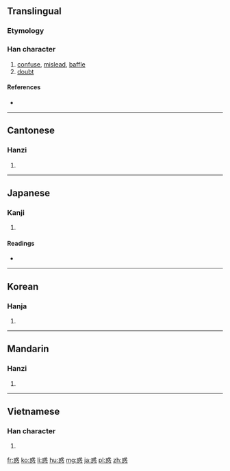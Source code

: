 {{also|感}}
==Translingual==
<!-- Admittedly a hack and proper stroke order preferred, but conveys the content -->
{{stroke order|[[Image:或-bw.png|360px]]
[[Image:心-bw.png|180px]]
}}

===Etymology===
{{Han compound|或|心|c1=p|c2=s|t2=heart|ls=psc}}

===Han character===
{{Han char|rn=61|rad=心|as=08|sn=12|four=5333<sub>0</sub>|canj=戈一心 (IMP)}}

# [[confuse]], [[mislead]], [[baffle]]
# [[doubt]]

====References====
* {{Han ref|kx=0390.340|dkj=10789|dj=0725.020|hdz=42309.090|uh=60D1|ud=24785|bh=B462|bd=46178}}

----

==Cantonese==

===Hanzi===
{{yue-hanzi|jyut=|y=waak6}}

# {{defn|Cantonese|sort=心08}}

----

==Japanese==

===Kanji===
{{ja-kanji|grade=c|rs=心08}}

# {{defn|Japanese|sort=心08}}

====Readings====
* {{ja-readings|on=[[わく]] (waku)|kun=[[まどう]] (madou), [[まどい]] (madoi)}}

----

==Korean==

===Hanja===
{{ko-hanja|hangeul=혹|eumhun=|rv=hok|mr=hok|y=hok}}

# {{defn|Korean|sort=心08}}

----

==Mandarin==

===Hanzi===
{{cmn-hanzi|pin=[[huò]] ([[huo4]])|wg=huo<sup>4</sup>}}

# {{defn|Mandarin|sort=心08}}

----

==Vietnamese==

===Han character===
{{vi-hantu|[[hoặc]]|rs=心08}}

# {{defn|Vietnamese|sort=心08}}

[[fr:惑]]
[[ko:惑]]
[[li:惑]]
[[hu:惑]]
[[mg:惑]]
[[ja:惑]]
[[pl:惑]]
[[zh:惑]]